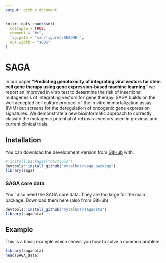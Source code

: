 ```yaml
---
output: github_document
---
```


<!-- README.md is generated from README.Rmd. Please edit that file -->

```r
knitr::opts_chunk$set(
  collapse = TRUE,
  comment = "#>",
  fig.path = "man/figures/README-",
  out.width = "100%"
)
```
# SAGA <img ssrc="https://talbotsr.com/saga_package/logo.png" align="right" height="139" />


<!-- badges: start -->
<!-- badges: end -->

In our paper **"Predicting genotoxicity of integrating viral vectors for stem cell gene therapy using gene expression-based machine learning"** we report an improved in vitro test to determine the risk of insertional mutagenesis of integrating vectors for gene therapy.
SAGA builds on the well accepted cell culture protocol of the in vitro immortalization assay (IVIM) but screens for the deregulation of oncogenic gene expression signatures. We demonstrate a new bioinformatic approach to correctly classify the mutagenic potential of retroviral vectors used in previous and current clinical trials. 


## Installation
You can download the development version from [GitHub](https://github.com/) with:

``` r
# install.packages("devtools")
devtools::install_github("mytalbot/saga_package")
library(saga)
```

### SAGA core data
You'' also need the SAGA core data. They are too large for the main package. Download them here (also from GitHub):

``` r
devtools::install_github("mytalbot/sagadata")
library(sagadata)
```

## Example

This is a basic example which shows you how to solve a common problem:

```r
library(sagadata)
head(SAGA_Data)
```
